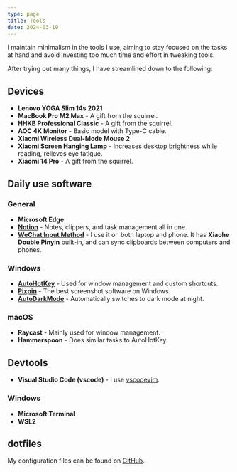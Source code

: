```yaml
---
type: page
title: Tools
date: 2024-03-19
---
```


I maintain minimalism in the tools I use, aiming to stay focused on the tasks at hand 
and avoid investing too much time and effort in tweaking tools. 

After trying out many things, I have streamlined down to the following:

## Devices

- **Lenovo YOGA Slim 14s 2021**
- **MacBook Pro M2 Max** - A gift from the squirrel.
- **HHKB Professional Classic** - A gift from the squirrel.
- **AOC 4K Monitor** - Basic model with Type-C cable.
- **Xiaomi Wireless Dual-Mode Mouse 2** 
- **Xiaomi Screen Hanging Lamp** - Increases desktop brightness while reading, relieves eye fatigue.
- **Xiaomi 14 Pro** - A gift from the squirrel.

## Daily use software

### General

- **Microsoft Edge**
- **[Notion](https:/notion.so)** - Notes, clippers, and task management all in one.
- **[WeChat Input Method](https://z.weixin.qq.com)** - I use it on both laptop and phone. It has **Xiaohe Double Pinyin** built-in, and can sync clipboards between computers and phones.

### Windows

- **[AutoHotKey](https://www.autohotkey.com/)** - Used for window management and custom shortcuts.
- **[Pixpin](https://pixpinapp.com/)** - The best screenshot software on Windows.
- **[AutoDarkMode](https://apps.microsoft.com/detail/XP8JK4HZBVF435?launch=true&mode=full&hl=en-us&gl=cn&ocid=bingwebsearch)** - Automatically switches to dark mode at night.

### macOS

- **Raycast** - Mainly used for window management.
- **Hammerspoon** - Does similar tasks to AutoHotKey.

## Devtools

- **Visual Studio Code (vscode)** - I use [vscodevim](https://marketplace.visualstudio.com/items?itemName=vscodevim.vim). 

### Windows

- **Microsoft Terminal**
- **WSL2**

## dotfiles

My configuration files can be found on [GitHub](https://github.com/wzhudev/d).
